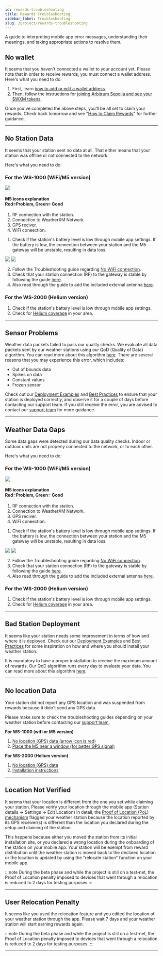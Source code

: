 ```yaml
---
id: rewards-troubleshooting
title: Rewards Troubleshooting
sidebar_label: Troubleshooting
slug: /project/rewards-troubleshooting
---
```



A guide to interpreting mobile app error messages, understanding their meanings, and taking appropriate actions to resolve them.

## No wallet

It seems that you haven't connected a wallet to your account yet. Please note that in order to receive rewards, you must connect a wallet address. Here's what you need to do:

1. First, learn [how to add or edit a wallet address](/wallet/add-edit-wallet-address).
2. Then, follow the instructions for [joining Arbitrum Sepolia and see your $WXM tokens](/wallet/how-to-join-arbitrum-and-see-your-tokens#add-arbitrum-sepolia-network-to-metamask).

Once you've completed the above steps, you'll be all set to claim your rewards. Check back tomorrow and see "[How to Claim Rewards](/project/rewards-claiming)" for further guidance.

<hr/>

## No Station Data

It seems that your station sent no data at all. 
That either means that your station was offline or not connected to the network. 

Here's what you need to do:

### For the WS-1000 (WiFi/M5 version)

<div class="explanation">
   <img src={useBaseUrl("/img/project/m5-ui-new_numbered.jpg")} />
  <div>
    <h4>M5 icons explanation <br/> 
    Red=Problem, Green= Good</h4>
    <ol>
      <li>RF connection with the station.</li>
      <li>Connection to WeatherXM Network.</li>
      <li>GPS reciver.</li>
      <li>WiFi coneection.</li>
    </ol>
  </div>
</div>

1. Check if the station's battery level is low through mobile app settings.
If the battery is low, the connection between your station and the M5 gateway will be unstable, resulting in data loss.
<div class="explanation small-big">
  <img src={useBaseUrl("/img/project/settings_through_the_app.png")} />
  <img src={useBaseUrl("/img/project/battery_level.png")} />
</div>

2. Follow the Troubleshooting guide regarding [No WiFi connection](/wifi-m5-bundle/m5-troubleshooting#no-wifi--connection).
3. Check that your station connection (RF) to the gateway is stable by following the guide [here](/wifi-m5-bundle/m5-troubleshooting#weather-station-not-reporting-data-to-m5-miner-there-are-dashes----on-the-display-console).
4. Also read through the guide to add the included external antenna [here](/wifi-m5-bundle/m5-troubleshooting#my-station-does-not-connect-to-the-m5-miner).

### For the WS-2000 (Helium version)

1. Check if the station's battery level is low through mobile app settings.
2. Check for [Helium coverage](https://docs.weatherxm.com/helium-bundle/helium-troubleshooting#how-to-see-if-there-is-helium-coverage-in-your-area) in your area.

<hr/>

## Sensor Problems

Weather data packets failed to pass our quality checks. We evaluate all data packets sent by our weather stations using our QoD (Quality of Data) algorithm. You can read more about this algorithm [here](https://docs.weatherxm.com/project/quality-of-data).
There are several reasons that you may experience this error, which includes:

- Out of bounds data
- Spikes on data 
- Constant values
- Frozen sensor

Check out our [Deployment Examples](/deployment-examples) and [Best Practices](/wxm-devices/wifi-m5-bundle/install-weather-station#best-practices-for-proper-station-installation) to ensure that your station is deployed correctly,
and observe it for a couple of days before contacting our support team. If you still receive the error, you are advised to contact our [support team](https://support.weatherxm.com) for more guidance.
<hr/>

## Weather Data Gaps
Some data gaps were detected during our data quality checks.
Indoor or outdoor units are not properly connected to the network, or to each other.

Here's what you need to do:

### For the WS-1000 (WiFi/M5 version)

<div class="explanation">
   <img src={useBaseUrl("/img/project/m5-ui-new_numbered.jpg")} />
  <div>
    <h4>M5 icons explanation <br/> 
    Red=Problem, Green= Good</h4>
    <ol>
      <li>RF connection with the station.</li>
      <li>Connection to WeatherXM Network.</li>
      <li>GPS reciver.</li>
      <li>WiFi coneection.</li>
    </ol>
  </div>
</div>

1. Check if the station's battery level is low through mobile app settings.
If the battery is low, the connection between your station and the M5 gateway will be unstable, resulting in data loss.
<div class="explanation small-big">
  <img src={useBaseUrl("/img/project/settings_through_the_app.png")} />
  <img src={useBaseUrl("/img/project/battery_level.png")} />
</div>

2. Follow the Troubleshooting guide regarding [No WiFi connection](/wifi-m5-bundle/m5-troubleshooting#no-wifi--connection).
3. Check that your station connection (RF) to the gateway is stable by following the guide [here](/wifi-m5-bundle/m5-troubleshooting#weather-station-not-reporting-data-to-m5-miner-there-are-dashes----on-the-display-console).
4. Also read through the guide to add the included external antenna [here](/wifi-m5-bundle/m5-troubleshooting#my-station-does-not-connect-to-the-m5-miner).

### For the WS-2000 (Helium version)

1. Check if the station's battery level is low through mobile app settings.
2. Check for [Helium coverage](https://docs.weatherxm.com/helium-bundle/helium-troubleshooting#how-to-see-if-there-is-helium-coverage-in-your-area) in your area.

<hr/>

## Bad Station Deployment

It seems like your station needs some improvement in terms of how and where it is deployed.
Check out our [Deployment Examples](/deployment-examples) and [Best Practices](/wxm-devices/wifi-m5-bundle/install-weather-station#best-practices-for-proper-station-installation) for some inspiration on how and where you should install your weather station.

It is mandatory to have a proper installation to receive the maximum amount of rewards.
Our QoD algorithm runs every day to evaluate your data. You can read more about this algorithm [here](/project/quality-of-data).

<hr/>

## No location Data

Your station did not report any GPS location and was suspended from rewards because it didn't send any GPS data.

Please make sure to check the troubleshooting guides depending on your weather station before contacting our [support team](https://support.weatherxm.com). 

**For WS-1000 (wifi or M5 version)**

1. [No location (GPS) data (arrow icon is red)](/wifi-m5-bundle/m5-troubleshooting#no-location-gps-data-arrow-icon-is-red)
2. [Place the M5 near a window (for better GPS signal)](/wxm-devices/wifi-m5-bundle/m5-connect-and-claim#place-m5-near-a-window-for-better-gps-signal)

**For WS-2000 (Helium version)**

1. [No location (GPS) data](/helium-bundle/helium-troubleshooting#no-location-gps-data)
2. [Installation instructions](/wxm-devices/helium-bundle/helium-install-weather-station)

<hr/>

## Location Not Verified

It seems that your location is different from the one you set while claiming your station.
Please verify your location through the mobile app (Station details -> Settings -> Edit Location)
In detail, the [Proof of Location (PoL) mechanism](/project/proof-of-location) flagged your weather station because the location reported by its GPS receiver(s) is different than the location you declared during the setup and claiming of the station.

This happens because either you moved the station from its initial installation site, or you declared a wrong location during the onboarding of the station on your mobile app.
Your station will be exempt from reward distribution until the weather station is moved back to the declared location or the location is updated by using the "relocate station" function on your mobile app.

:::note
During the beta phase and while the project is still on a test-net, the Proof of Location penalty imposed to devices that went through a relocation is reduced to 2 days for testing purposes
:::


<hr/>

## User Relocation Penalty

It seems like you used the relocation feature and you edited the location of your weather station through the app.
Please wait 7 days and your weather station will start earning rewards again.

:::note
During the beta phase and while the project is still on a test-net, the Proof of Location penalty imposed to devices that went through a relocation is reduced to 2 days for testing purposes.
:::

<hr/>
